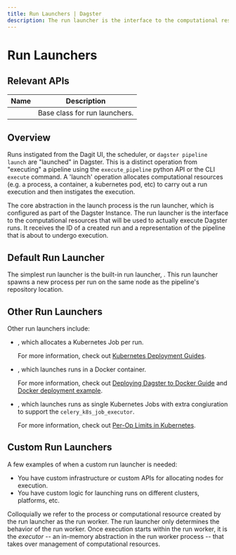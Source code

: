 ```yaml
---
title: Run Launchers | Dagster
description: The run launcher is the interface to the computational resources that will be used to actually execute Dagster runs.
---
```


# Run Launchers

## Relevant APIs

| Name                                                             | Description                   |
| ---------------------------------------------------------------- | ----------------------------- |
| <PyObject module="dagster.core.launcher" object="RunLauncher" /> | Base class for run launchers. |

## Overview

Runs instigated from the Dagit UI, the scheduler, or `dagster pipeline launch` are "launched" in Dagster. This is a distinct operation from "executing" a pipeline using the `execute_pipeline` python API or the CLI `execute` command. A 'launch' operation allocates computational resources (e.g. a process, a container, a kubernetes pod, etc) to carry out a run execution and then instigates the execution.

The core abstraction in the launch process is the run launcher, which is configured as part of the Dagster Instance. The run launcher is the interface to the computational resources that will be used to actually execute Dagster runs. It receives the ID of a created run and a representation of the pipeline that is about to undergo execution.

## Default Run Launcher

The simplest run launcher is the built-in run launcher, <PyObject module="dagster.core.launcher" object="DefaultRunLauncher" />. This run launcher spawns a new process per run on the same node as the pipeline's repository location.

## Other Run Launchers

Other run launchers include:

- <PyObject module="dagster_k8s" object="K8sRunLauncher" />, which allocates a
  Kubernetes Job per run.

  For more information, check out [Kubernetes Deployment Guides](/deployment/guides/kubernetes/deploying-with-helm).

- <PyObject module="dagster_docker" object="DockerRunLauncher" />, which
  launches runs in a Docker container.

  For more information, check out [Deploying Dagster to Docker Guide](/deployment/guides/docker) and [Docker deployment example](/deployment/guides/docker#example).

- <PyObject module="dagster_celery_k8s" object="CeleryK8sRunLauncher" />, which
  launches runs as single Kubernetes Jobs with extra congiuration to support the
  `celery_k8s_job_executor`.

  For more information, check out [Per-Op Limits in Kubernetes](/deployment/guides/kubernetes/deploying-with-helm-advanced).

## Custom Run Launchers

A few examples of when a custom run launcher is needed:

- You have custom infrastructure or custom APIs for allocating nodes for execution.
- You have custom logic for launching runs on different clusters, platforms, etc.

Colloquially we refer to the process or computational resource created by the run launcher as the run worker. The run launcher only determines the behavior of the run worker. Once execution starts within the run worker, it is the _executor_ -- an in-memory abstraction in the run worker process -- that takes over management of computational resources.
